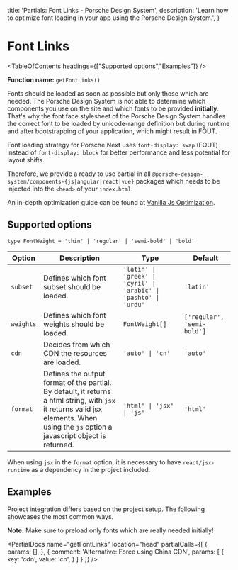 
  title: 'Partials: Font Links - Porsche Design System',
  description: 'Learn how to optimize font loading in your app using the Porsche Design System.',
}

# Font Links

<TableOfContents headings={["Supported options","Examples"]} />

**Function name:** `getFontLinks()`

Fonts should be loaded as soon as possible but only those which are needed. The Porsche Design System is not able to
determine which components you use on the site and which fonts to be provided **initially**. That's why the font face
stylesheet of the Porsche Design System handles the correct font to be loaded by unicode-range definition but during
runtime and after bootstrapping of your application, which might result in FOUT.

Font loading strategy for Porsche Next uses `font-display: swap` (FOUT) instead of `font-display: block` for better
performance and less potential for layout shifts.

Therefore, we provide a ready to use partial in all `@porsche-design-system/components-{js|angular|react|vue}` packages
which needs to be injected into the `<head>` of your `index.html`.

An in-depth optimization guide can be found at
[Vanilla Js Optimization](/must-know/initialization/vanilla-js#optimization).

## Supported options

`type FontWeight = 'thin' | 'regular' | 'semi-bold' | 'bold'`

| Option    | Description                                                                                                                                                                                                        | Type           | Default                    |
| --------- | ------------------------------------------------------------------------------------------------------------------------------------------------------------------------------------------------------------------ | -------------- | -------------------------- |
| `subset`  | Defines which font subset should be loaded.                                                                                                                                                                        | `'latin' \| 'greek' \| 'cyril' \| 'arabic' \| 'pashto' \| 'urdu'` | `'latin'` |
| `weights` | Defines which font weights should be loaded.                                                                                                                                                                       | `FontWeight[]` | `['regular', 'semi-bold']` |
| `cdn`     | Decides from which CDN the resources are loaded.                                                                                                                                                                   | `'auto' \| 'cn'`                      | `'auto'` |
| `format`  | Defines the output format of the partial. By default, it returns a html string, with `jsx` it returns valid jsx elements. When using the `js` option a javascript object is returned. | `'html' \| 'jsx' \| 'js'`    | `'html'` |

When using `jsx` in the `format` option, it is necessary to have `react/jsx-runtime` as a dependency in the project
included.

## Examples

Project integration differs based on the project setup.
The following showcases the most common ways.

**Note:** Make sure to preload only fonts which are really needed initially!

<PartialDocs name="getFontLinks" location="head" partialCalls={[
  {
    params: [],
  },
  {
    comment: 'Alternative: Force using China CDN',
    params: [
      {
        key: 'cdn',
        value: 'cn',
      }
    ]
  }
]} />
